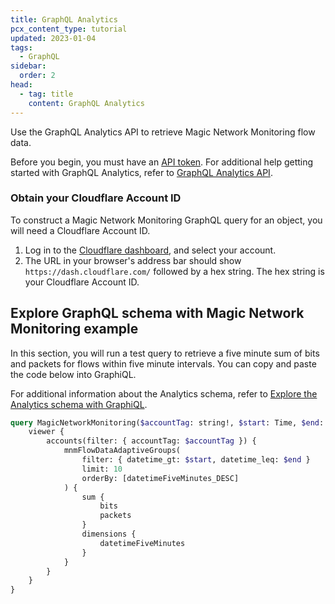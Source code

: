 ```yaml
---
title: GraphQL Analytics
pcx_content_type: tutorial
updated: 2023-01-04
tags:
  - GraphQL
sidebar:
  order: 2
head:
  - tag: title
    content: GraphQL Analytics
---
```



Use the GraphQL Analytics API to retrieve Magic Network Monitoring <GlossaryTooltip term="flow data">flow data</GlossaryTooltip>.

Before you begin, you must have an [API token](/analytics/graphql-api/getting-started/authentication/). For additional help getting started with GraphQL Analytics, refer to [GraphQL Analytics API](/analytics/graphql-api/).

### Obtain your Cloudflare Account ID

To construct a Magic Network Monitoring GraphQL query for an object, you will need a Cloudflare Account ID.

1. Log in to the [Cloudflare dashboard](https://dash.cloudflare.com/), and select your account.
2. The URL in your browser's address bar should show `https://dash.cloudflare.com/` followed by a hex string. The hex string is your Cloudflare Account ID.

## Explore GraphQL schema with Magic Network Monitoring example

In this section, you will run a test query to retrieve a five minute sum of bits and packets for flows within five minute intervals. You can copy and paste the code below into GraphiQL.

For additional information about the Analytics schema, refer to [Explore the Analytics schema with GraphiQL](/analytics/graphql-api/getting-started/explore-graphql-schema/).

```graphql graphql-api-explorer
query MagicNetworkMonitoring($accountTag: string!, $start: Time, $end: Time) {
	viewer {
		accounts(filter: { accountTag: $accountTag }) {
			mnmFlowDataAdaptiveGroups(
				filter: { datetime_gt: $start, datetime_leq: $end }
				limit: 10
				orderBy: [datetimeFiveMinutes_DESC]
			) {
				sum {
					bits
					packets
				}
				dimensions {
					datetimeFiveMinutes
				}
			}
		}
	}
}
```
